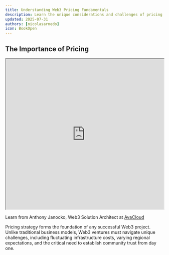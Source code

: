 ```yaml
---
title: Understanding Web3 Pricing Fundamentals
description: Learn the unique considerations and challenges of pricing in the Web3 ecosystem
updated: 2025-07-31
authors: [nicolasarnedo]
icon: BookOpen
---
```


## The Importance of Pricing

<div style={{ margin: '2rem 0' }}>
  <iframe 
    src="https://drive.google.com/file/d/1YimrwoBZu8oBRpG_NrVgQ7RacRie_ACa/preview" 
    width="100%" 
    height="480" 
    allow="autoplay"
    style={{ border: 'none', borderRadius: '8px' }}
  ></iframe>
  <p style={{ textAlign: 'center', marginTop: '1rem', fontSize: '0.95rem', color: '#666' }}>
    Learn from Anthony Janocko, Web3 Solution Architect at <a href="https://www.avacloud.io/" target="_blank" rel="noopener noreferrer" style={{ color: '#0066cc', textDecoration: 'underline' }}>AvaCloud</a>
  </p>
</div>

Pricing strategy forms the foundation of any successful Web3 project. Unlike traditional business models, Web3 ventures must navigate unique challenges, including fluctuating infrastructure costs, varying regional expectations, and the critical need to establish community trust from day one.
